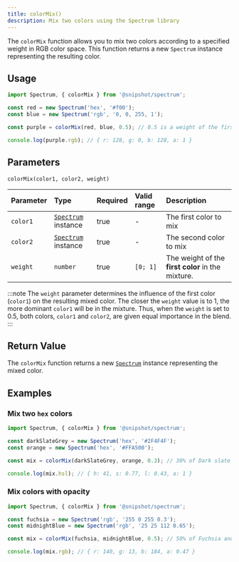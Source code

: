 ```yaml
---
title: colorMix()
description: Mix two colors using the Spectrum library
---
```



[<Icon name="github" size='1.5rem' color="var(--github-icon-color)" />](https://github.com/Linkerin/spectrum/blob/main/src/methods/colorMix.ts)

The `colorMix` function allows you to mix two colors according to a specified weight in RGB color space.
This function returns a new `Spectrum` instance representing the resulting color.

## Usage

```js
import Spectrum, { colorMix } from '@snipshot/spectrum';

const red = new Spectrum('hex', '#f00');
const blue = new Spectrum('rgb', '0, 0, 255, 1');

const purple = colorMix(red, blue, 0.5); // 0.5 is a weight of the first color (max value is 1)

console.log(purple.rgb); // { r: 128, g: 0, b: 128, a: 1 }
```

## Parameters

`colorMix(color1, color2, weight)`

| Parameter | Type                                        | Required | Valid range | Description                                       |
| :-------- | :------------------------------------------ | :------- | :---------- | :------------------------------------------------ |
| `color1`  | [`Spectrum`](/docs/spectrum-class) instance | true     | -           | The first color to mix                            |
| `color2`  | [`Spectrum`](/docs/spectrum-class) instance | true     | -           | The second color to mix                           |
| `weight`  | `number`                                    | true     | `[0; 1]`    | The weight of the **first color** in the mixture. |

:::note
The `weight` parameter determines the influence of the first color (`color1`) on the resulting mixed color.
The closer the `weight` value is to 1, the more dominant `color1` will be in the mixture.
Thus, when the `weight` is set to 0.5, both colors, `color1` and `color2`, are given equal importance in the blend.
:::

## Return Value

The `colorMix` function returns a new [`Spectrum`](/docs/spectrum-class) instance representing the mixed color.

## Examples

### Mix two `hex` colors

```js
import Spectrum, { colorMix } from '@snipshot/spectrum';

const darkSlateGrey = new Spectrum('hex', '#2F4F4F');
const orange = new Spectrum('hex', '#FFA500');

const mix = colorMix(darkSlateGrey, orange, 0.3); // 30% of Dark slate grey and 70% of Orange;

console.log(mix.hsl); // { h: 41, s: 0.77, l: 0.43, a: 1 }
```

### Mix colors with opacity

```js
import Spectrum, { colorMix } from '@snipshot/spectrum';

const fuchsia = new Spectrum('rgb', '255 0 255 0.3');
const midnightBlue = new Spectrum('rgb', '25 25 112 0.65');

const mix = colorMix(fuchsia, midnightBlue, 0.5); // 50% of Fuchsia and 50% of Midnight blue;

console.log(mix.rgb); // { r: 140, g: 13, b: 184, a: 0.47 }
```
